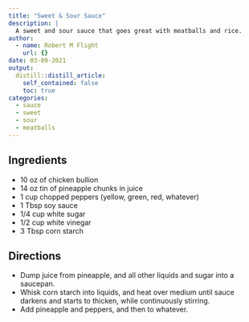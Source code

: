```yaml
---
title: "Sweet & Sour Sauce"
description: |
  A sweet and sour sauce that goes great with meatballs and rice.
author:
  - name: Robert M Flight
    url: {}
date: 03-09-2021
output:
  distill::distill_article:
    self_contained: false
    toc: true
categories:
  - sauce
  - sweet
  - sour
  - meatballs
---
```


## Ingredients

* 10 oz of chicken bullion
* 14 oz tin of pineapple chunks in juice
* 1 cup chopped peppers (yellow, green, red, whatever)
* 1 Tbsp soy sauce
* 1/4 cup white sugar
* 1/2 cup white vinegar
* 3 Tbsp corn starch

## Directions

* Dump juice from pineapple, and all other liquids and sugar into a saucepan.
* Whisk corn starch into liquids, and heat over medium until sauce darkens and starts to thicken, while continuously stirring.
* Add pineapple and peppers, and then to whatever.
